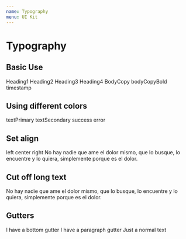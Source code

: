 ```yaml
---
name: Typography
menu: UI Kit
---
```



# Typography

## Basic Use
<Playground>
  <Flex itemGutter direction="column">
    <Typography variant="heading1">Heading1</Typography>
    <Typography variant="heading2">Heading2</Typography>
    <Typography variant="heading3">Heading3</Typography>
    <Typography variant="heading4">Heading4</Typography>
    <Typography variant="bodyCopy">BodyCopy</Typography>
    <Typography variant="bodyCopyBold">bodyCopyBold</Typography>
    <Typography variant="timestamp">timestamp</Typography>
  </Flex>
</Playground>

## Using different colors
<Playground>
  <Flex itemGutter direction="column">
    <Typography color="textPrimary">textPrimary</Typography>
    <Typography color="textSecondary">textSecondary</Typography>
    <Typography color="success">success</Typography>
    <Typography color="error">error</Typography>
  </Flex>
</Playground>

## Set align
<Playground>
  <Flex itemGutter direction="column" alignItems="stretch" style={{width: "200px"}}>
    <Typography align="left">left</Typography>
    <Typography align="center">center</Typography>
    <Typography align="right">right</Typography>
    <Typography align="justify"> No hay nadie que ame el dolor mismo, que lo busque, lo encuentre y lo
  quiera, simplemente porque es el dolor.</Typography>
  </Flex>
</Playground>

## Cut off long text
<Playground>
    <Typography noWrap style={{width: "200px"}}>No hay nadie que ame el dolor mismo, que lo busque, lo encuentre y lo quiera, simplemente porque es el dolor.</Typography>
</Playground>

## Gutters
<Playground>
    <Typography gutterBottom>I have a bottom gutter</Typography>
    <Typography paragraph>I have a paragraph gutter</Typography>
    <Typography>Just a normal text</Typography>
</Playground>

